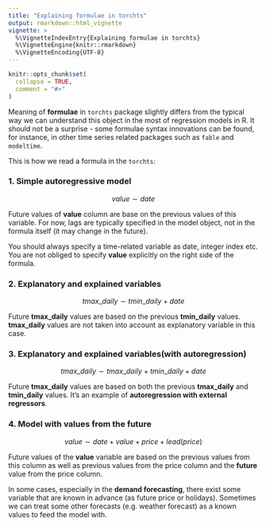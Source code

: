 ```yaml
---
title: "Explaining formulae in torchts"
output: rmarkdown::html_vignette
vignette: >
  %\VignetteIndexEntry{Explaining formulae in torchts}
  %\VignetteEngine{knitr::rmarkdown}
  %\VignetteEncoding{UTF-8}
---
```


```r
knitr::opts_chunk$set(
  collapse = TRUE,
  comment = "#>"
)
```

Meaning of **formulae** in `torchts` package slightly differs from the typical 
way we can understand this object in the most of regression models in R.
It should not be a surprise - some formulae syntax innovations can be found, for instance,
in other time series related packages such as `fable` and `modeltime`.

This is how we read a formula in the `torchts`:

### 1. Simple autoregressive model

<center>
$value \sim date$
</center>
Future values of **value** column are base on the previous values of this variable.
For now, lags are typically specified in the model object, not in the formula itself
(it may change in the future).

You should always specify a time-related variable as date, integer index etc.
You are not obliged to specify **value** explicitly on the right side of the formula.

### 2. Explanatory and explained variables
<center>
$tmax\_daily \sim tmin\_daily + date$
</center>
Future **tmax_daily** values are based on the previous **tmin_daily** values.
**tmax_daily** values are not taken into account as explanatory variable in this case.


### 3. Explanatory and explained variables(with autoregression)
<center>
$tmax\_daily \sim tmax\_daily  + tmin\_daily + date$
</center>
Future **tmax_daily** values are based on both 
the previous **tmax_daily**  and **tmin_daily** values.
It's an example of **autoregression with external regressors**.


### 4. Model with values from the future
<center>
$value \sim date + value + price + lead(price)$
</center>
Future values of the **value** variable are based on the previous values from this column as well
as previous values from the price column and the **future** value from the price column.

In some cases, especially in the **demand forecasting**, there exist some variable 
that are known in advance (as future price or holidays). Sometimes we can treat some other 
forecasts (e.g. weather forecast) as a known values to feed the model with.
